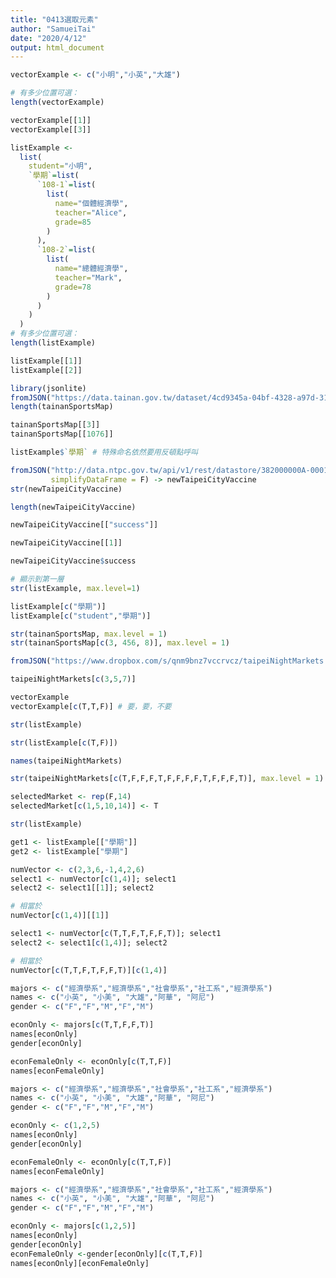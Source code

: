 ```yaml
---
title: "0413選取元素"
author: "SamueiTai"
date: "2020/4/12"
output: html_document
---
```



```r
vectorExample <- c("小明","小英","大雄")

# 有多少位置可選：
length(vectorExample)
```

```r
vectorExample[[1]]
vectorExample[[3]]
```

```r
listExample <- 
  list(
    student="小明",
    `學期`=list(
      `108-1`=list(
        list(
          name="個體經濟學",
          teacher="Alice",
          grade=85
        )
      ),
      `108-2`=list(
        list(
          name="總體經濟學",
          teacher="Mark",
          grade=78
        )
      )
    )
  )
# 有多少位置可選：
length(listExample)
```

```r
listExample[[1]]
listExample[[2]]
```
```r
library(jsonlite)
fromJSON("https://data.tainan.gov.tw/dataset/4cd9345a-04bf-4328-a97d-314ff78b4763/resource/afc025fc-1ef4-447c-b785-a680391d0ca1/download/tnsport2.json", simplifyDataFrame = F) -> tainanSportsMap
length(tainanSportsMap)
```

```r
tainanSportsMap[[3]]
tainanSportsMap[[1076]]
```


```r
listExample$`學期` # 特殊命名依然要用反頓點呼叫
```

```r
fromJSON("http://data.ntpc.gov.tw/api/v1/rest/datastore/382000000A-000157-002",
         simplifyDataFrame = F) -> newTaipeiCityVaccine
str(newTaipeiCityVaccine)
```

```r
length(newTaipeiCityVaccine)
```

```r
newTaipeiCityVaccine[["success"]]
```
```r
newTaipeiCityVaccine[[1]]
```

```r
newTaipeiCityVaccine$success
```

```r
# 顯示到第一層
str(listExample, max.level=1)

listExample[c("學期")]
listExample[c("student","學期")]
```
```r
str(tainanSportsMap, max.level = 1)
str(tainanSportsMap[c(3, 456, 8)], max.level = 1)
```

```r
fromJSON("https://www.dropbox.com/s/qnm9bnz7vccrvcz/taipeiNightMarkets.json?dl=1", simplifyDataFrame = F) -> taipeiNightMarkets
```

```r
taipeiNightMarkets[c(3,5,7)]
```


```r
vectorExample
vectorExample[c(T,T,F)] # 要，要，不要
```

```r
str(listExample)
```

```r
str(listExample[c(T,F)])
```

```r
names(taipeiNightMarkets)
```

```r
str(taipeiNightMarkets[c(T,F,F,F,T,F,F,F,F,T,F,F,F,T)], max.level = 1)
```
```r
selectedMarket <- rep(F,14)
selectedMarket[c(1,5,10,14)] <- T
```


```r
str(listExample)
```

```r
get1 <- listExample[["學期"]]
get2 <- listExample["學期"]
```

```r
numVector <- c(2,3,6,-1,4,2,6)
select1 <- numVector[c(1,4)]; select1
select2 <- select1[[1]]; select2

# 相當於
numVector[c(1,4)][[1]]
```


```r
select1 <- numVector[c(T,T,F,T,F,F,T)]; select1
select2 <- select1[c(1,4)]; select2

# 相當於
numVector[c(T,T,F,T,F,F,T)][c(1,4)]
```
```r
majors <- c("經濟學系","經濟學系","社會學系","社工系","經濟學系")
names <- c("小英", "小美", "大雄","阿華", "阿尼")
gender <- c("F","F","M","F","M")

econOnly <- majors[c(T,T,F,F,T)]
names[econOnly]
gender[econOnly]

econFemaleOnly <- econOnly[c(T,T,F)]
names[econFemaleOnly]
```


```r
majors <- c("經濟學系","經濟學系","社會學系","社工系","經濟學系")
names <- c("小英", "小美", "大雄","阿華", "阿尼")
gender <- c("F","F","M","F","M")

econOnly <- c(1,2,5)
names[econOnly]
gender[econOnly]

econFemaleOnly <- econOnly[c(T,T,F)]
names[econFemaleOnly]
```


```r
majors <- c("經濟學系","經濟學系","社會學系","社工系","經濟學系")
names <- c("小英", "小美", "大雄","阿華", "阿尼")
gender <- c("F","F","M","F","M")

econOnly <- majors[c(1,2,5)]
names[econOnly]
gender[econOnly]
econFemaleOnly <-gender[econOnly][c(T,T,F)]
names[econOnly][econFemaleOnly]
```


